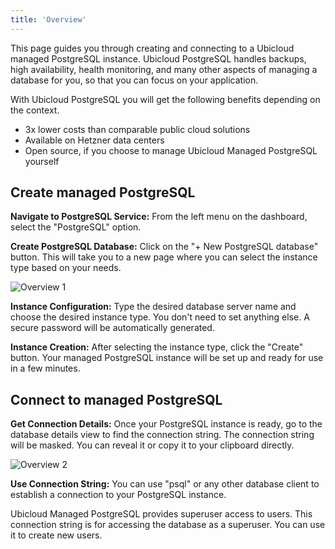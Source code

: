 ```yaml
---
title: 'Overview'
---
```


This page guides you through creating and connecting to a Ubicloud managed PostgreSQL instance. Ubicloud PostgreSQL handles backups, high availability, health monitoring, and many other aspects of managing a database for you, so that you can focus on your application.

With Ubicloud PostgreSQL you will get the following benefits depending on the context.
- 3x lower costs than comparable public cloud solutions
- Available on Hetzner data centers
- Open source, if you choose to manage Ubicloud Managed PostgreSQL yourself

## Create managed PostgreSQL

**Navigate to PostgreSQL Service:** From the left menu on the dashboard, select the "PostgreSQL" option.

**Create PostgreSQL Database:** Click on the "+ New PostgreSQL database" button. This will take you to a new page where you can select the instance type based on your needs.

![Overview 1](/managed-postgresql/overview-1-screenshot.png)

**Instance Configuration:** Type the desired database server name and choose the desired instance type. You don't need to set anything else. A secure password will be automatically generated.

**Instance Creation:** After selecting the instance type, click the "Create" button. Your managed PostgreSQL instance will be set up and ready for use in a few minutes.

## Connect to managed PostgreSQL

**Get Connection Details:** Once your PostgreSQL instance is ready, go to the database details view to find the connection string. The connection string will be masked. You can reveal it or copy it to your clipboard directly.

![Overview 2](/managed-postgresql/overview-2-screenshot.png)

**Use Connection String:** You can use "psql" or any other database client to establish a connection to your PostgreSQL instance.

Ubicloud Managed PostgreSQL provides superuser access to users. This connection string is for accessing the database as a superuser. You can use it to create new users.
